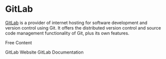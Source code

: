 # GitLab

[GitLab](https://gitlab.com) is a provider of internet hosting for software development and version control using Git. It offers the distributed version control and source code management functionality of Git, plus its own features.

<ResourceGroupTitle>Free Content</ResourceGroupTitle>

<BadgeLink badgeText='Visit' colorScheme='green' href='https://gitlab.com/'>
  GitLab Website
</BadgeLink>
<BadgeLink badgeText='Read' href='https://docs.gitlab.com/'>
  GitLab Documentation
</BadgeLink>
